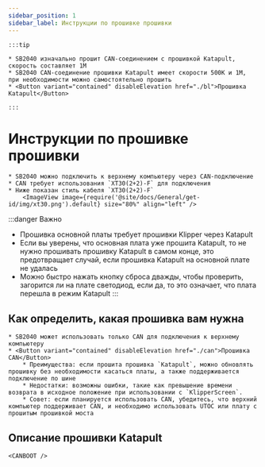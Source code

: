 ```yaml
---
sidebar_position: 1
sidebar_label: Инструкции по прошивке прошивки
---
```









    :::tip

    * SB2040 изначально прошит CAN-соединением с прошивкой Katapult, скорость составляет 1M
    * SB2040 CAN-соединение прошивки Katapult имеет скорости 500K и 1M, при необходимости можно самостоятельно прошить
    * <Button variant="contained" disableElevation href="./bl">Прошивка Katapult</Button>
    
    :::

# Инструкции по прошивке прошивки

    * SB2040 можно подключить к верхнему компьютеру через CAN-подключение
    * CAN требует использования `XT30(2+2)-F` для подключения
    * Ниже показан стиль кабеля `XT30(2+2)-F`
        <ImageView image={require('@site/docs/General/get-id/img/xt30.png').default} size="80%" align="left" />

:::danger Важно
* Прошивка основной платы требует прошивки Klipper через Katapult
* Если вы уверены, что основная плата уже прошита Katapult, то не нужно прошивать прошивку Katapult в самом конце, это предотвращает случай, если прошивка Katapult на основной плате не удалась
* Можно быстро нажать кнопку сброса дважды, чтобы проверить, загорится ли на плате светодиод, если да, то это означает, что плата перешла в режим Katapult
:::

## Как определить, какая прошивка вам нужна

    * SB2040 может использовать только CAN для подключения к верхнему компьютеру
    * <Button variant="contained" disableElevation href="./can">Прошивка CAN</Button>
        * Преимущества: если прошита прошивка `Katapult`, можно обновлять прошивку без необходимости касаться платы, а также поддерживается подключение по шине
        * Недостатки: возможны ошибки, такие как превышение времени возврата в исходное положение при использовании с `KlipperScreen`.
        * Совет: если планируется использовать CAN, убедитесь, что верхний компьютер поддерживает CAN, и необходимо использовать UTOC или плату с прошитым прошивкой моста


## Описание прошивки Katapult

    <CANBOOT />